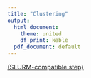 ```yaml
---
title: "Clustering"
output:
  html_document:
    theme: united
    df_print: kable
  pdf_document: default
---
```






[(SLURM-compatible step)](slurm.html)

```r




```



